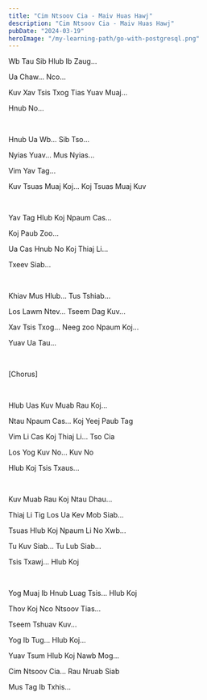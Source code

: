 ```yaml
---
title: "Cim Ntsoov Cia - Maiv Huas Hawj"
description: "Cim Ntsoov Cia - Maiv Huas Hawj"
pubDate: "2024-03-19"
heroImage: "/my-learning-path/go-with-postgresql.png"
---
```


Wb Tau Sib Hlub Ib Zaug...

Ua Chaw... Nco...

Kuv Xav Tsis Txog Tias Yuav Muaj...

Hnub No...

<br />

Hnub Ua Wb... Sib Tso...

Nyias Yuav... Mus Nyias...

Vim Yav Tag...

Kuv Tsuas Muaj Koj... Koj Tsuas Muaj Kuv

<br />

Yav Tag Hlub Koj Npaum Cas...

Koj Paub Zoo...

Ua Cas Hnub No Koj Thiaj Li...

Txeev Siab...

<br />

Khiav Mus Hlub... Tus Tshiab...

Los Lawm Ntev... Tseem Dag Kuv...

Xav Tsis Txog... Neeg zoo Npaum Koj...

Yuav Ua Tau...

<br />

[Chorus]

<br />

Hlub Uas Kuv Muab Rau Koj...

Ntau Npaum Cas... Koj Yeej Paub Tag

Vim Li Cas Koj Thiaj Li... Tso Cia

Los Yog Kuv No... Kuv No

Hlub Koj Tsis Txaus...

<br />

Kuv Muab Rau Koj Ntau Dhau...

Thiaj Li Tig Los Ua Kev Mob Siab...

Tsuas Hlub Koj Npaum Li No Xwb...

Tu Kuv Siab... Tu Lub Siab...

Tsis Txawj... Hlub Koj

<br />

Yog Muaj Ib Hnub Luag Tsis... Hlub Koj

Thov Koj Nco Ntsoov Tias...

Tseem Tshuav Kuv...

Yog Ib Tug... Hlub Koj...

Yuav Tsum Hlub Koj Nawb Mog...

Cim Ntsoov Cia... Rau Nruab Siab

Mus Tag Ib Txhis...
